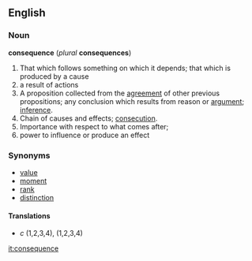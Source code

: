 ==English==

===Noun===
'''consequence''' (''plural'' '''consequences''')
#That which follows something on which it depends; that which is produced by a cause
# a result of actions
# A proposition collected from the [[agreement]] of other previous propositions; any conclusion which results from reason or [[argument]]; [[inference]].
# Chain of causes and effects; [[consecution]].
# Importance with respect to what comes after; 
# power to influence or produce an effect
=== Synonyms ===
*[[value]]
*[[moment]]
*[[rank]] 
*[[distinction]]
====Translations====
*{{sv1|konsekvens}} ''c'' (1,2,3,4), {{sv2|följd}} (1,2,3,4)

[[it:consequence]]